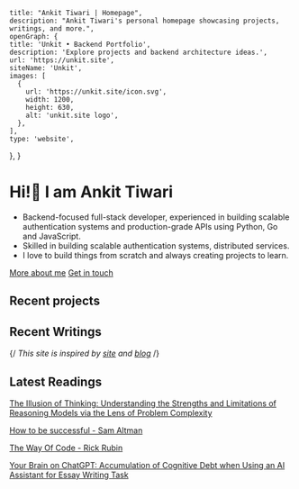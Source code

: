 
    title: "Ankit Tiwari | Homepage",
    description: "Ankit Tiwari's personal homepage showcasing projects, writings, and more.",
    openGraph: {
    title: 'Unkit • Backend Portfolio',
    description: 'Explore projects and backend architecture ideas.',
    url: 'https://unkit.site',
    siteName: 'Unkit',
    images: [
      {
        url: 'https://unkit.site/icon.svg',
        width: 1200,
        height: 630,
        alt: 'unkit.site logo',
      },
    ],
    type: 'website',
  },
}

# Hi!👋 I am Ankit Tiwari
- Backend-focused full-stack developer, experienced in building scalable authentication systems and production-grade APIs
using Python, Go and JavaScript.
- Skilled in building scalable authentication systems, distributed services.
- I love to build things from scratch and always creating projects to learn.

[More about me](/about) <Spacer size="small" /> [Get in touch](/contact)

## Recent projects
<RecentProjects />

## Recent Writings
<RecentWritings />

{/*<Caption> This site is inspired by [site](https://github.com/leerob/site) and [blog](https://github.com/rauchg/blog) </Caption>*/}

## Latest Readings

[The Illusion of Thinking: Understanding the Strengths and Limitations of Reasoning Models via the Lens of Problem Complexity](https://machinelearning.apple.com/research/illusion-of-thinking)

[How to be successful - Sam Altman](https://blog.samaltman.com/how-to-be-successful)

[The Way Of Code - Rick Rubin](https://www.thewayofcode.com/)

[Your Brain on ChatGPT: Accumulation of Cognitive Debt when Using an AI Assistant for Essay Writing Task](https://arxiv.org/abs/2401.00566)

<ReadingButton />